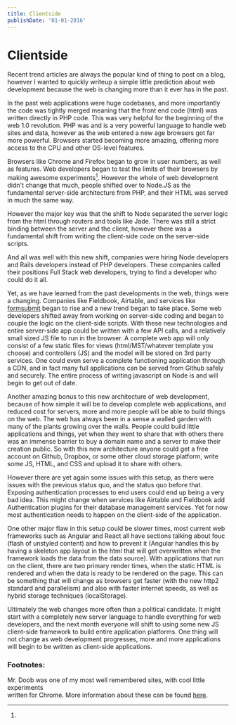 ```yaml
---
title: Clientside
publishDate: '01-01-2016'
---
```


# Clientside

Recent trend articles are always the popular kind of thing to post on a blog, however I wanted to quickly writeup a simple little prediction about web development because the web is changing more than it ever has in the past.

In the past web applications were huge codebases, and more importantly the code was tightly merged meaning that the front end code (html) was written directly in PHP code. This was very helpful for the beginning of the web 1.0 revolution. PHP was and is a very powerful language to handle web sites and data, however as the web entered a new age browsers got far more powerful. Browsers started becoming more amazing, offering more access to the CPU and other OS-level features.

Browsers like Chrome and Firefox began to grow in user numbers, as well as features. Web developers began to test the limits of their browsers by making awesome experiments[^1]. However the whole of web development didn't change that much, people shifted over to Node.JS as the fundamental server-side architecture from PHP, and their HTML was served in much the same way.

However the major key was that the shift to Node separated the server logic from the html through routers and tools like Jade. There was still a strict binding between the server and the client, however there was a fundamental shift from writing the client-side code on the server-side scripts.

And all was well with this new shift, companies were hiring Node developers and Rails developers instead of PHP developers. These companies called their positions Full Stack web developers, trying to find a developer who could do it all.

Yet, as we have learned from the past developments in the web, things were a changing. Companies like Fieldbook, Airtable, and services like <a href="https://www.producthunt.com/tech/formsubmit">formsubmit</a> began to rise and a new trend began to take place. Some web developers shifted away from working on server-side coding and began to couple the logic on the client-side scripts. With these new technologies and entire server-side app could be written with a few API calls, and a relatively small sized JS file to run in the browser. A complete web app will only consist of a few static files for views (html/MST/whatever template you choose) and controllers (JS) and the model will be stored on 3rd party services. One could even serve a complete functioning application through a CDN, and in fact many full applications can be served from Github safely and securely. The entire process of writing javascript on Node is and will begin to get out of date.

Another amazing bonus to this new architecture of web development, because of how simple it will be to develop complete web applications, and reduced cost for servers, more and more people will be able to build things on the web. The web has always been in a sense a walled garden with many of the plants growing over the walls. People could build little applications and things, yet when they went to share that with others there was an immense barrier to buy a domain name and a server to make their creation public. So with this new architecture anyone could get a free account on Github, Dropbox, or some other cloud storage platform, write some JS, HTML, and CSS and upload it to share with others.

However there are yet again some issues with this setup, as there were issues with the previous status quo, and the status quo before that. Exposing authentication processes to end users could end up being a very bad idea. This might change when services like Airtable and Fieldbook add Authentication plugins for their database management services. Yet for now most authentication needs to happen on the client-side of the application.

One other major flaw in this setup could be slower times, most current web frameworks such as Angular and React all have sections talking about fouc (flash of unstyled content) and how to prevent it (Angular handles this by having a skeleton app layout in the html that will get overwritten when the framework loads the data from the data source). With applications that run on the client, there are two primary render times, when the static HTML is rendered and when the data is ready to be rendered on the page. This can be something that will change as browsers get faster (with the new http2 standard and parallelism) and also with faster internet speeds, as well as hybrid storage techniques (localStorage).

Ultimately the web changes more often than a political candidate. It might start with a completely new server language to handle everything for web developers, and the next month everyone will shift to using some new JS client-side framework to build entire application platforms. One thing will not change as web development progresses, more and more applications will begin to be written as client-side applications.

### Footnotes:

[^1]:

  Mr. Doob was one of my most well remembered sites, with cool little experiments  
   written for Chrome. More information about these can be found <a  
    href="http://mrdoob.com/">here</a>.
